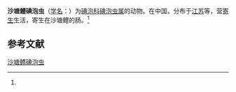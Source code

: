 {{Speciesbox
| name = 沙塘鳢碘泡虫
| status = 
| status_system = 
| image = 
| genus = Myxobolus
| species = odontobutisus
| authority = (Chen, 1998)<ref name='id9521'>{{cite web| url =http://www.bioinfo.cn/db05/BjdwSpecies.php?action=view&id=9521| title =沙塘鳢碘泡虫| work =《中国动物物种编目数据库》| publisher =中国科学院微生物研究所| author =中国科学院动物研究所| accessdate =2009-04-16| deadurl =yes| archiveurl =https://web.archive.org/web/20131203122335/http://www.bioinfo.cn/db05/BjdwSpecies.php?action=view| archivedate =2013-12-03}}</ref>
}}

'''沙塘鳢碘泡虫'''（[[学名|学名]]：{{lang|la|''Myxobolus odontobutisus''}}）为[[碘泡科|碘泡科]][[碘泡虫属|碘泡虫属]]的动物。在中国，分布于[[江苏|江苏]]等，营[[寄生|寄生]]生活，寄生在沙塘鳢的肠。<ref name='id9521'/>

== 参考文献 ==
{{reflist}}

{{Wikispecies|Myxobolus odontobutisus}}

[[Category:碘泡虫属|沙塘鳢碘泡虫]]


{{Cnidarian-stub}}